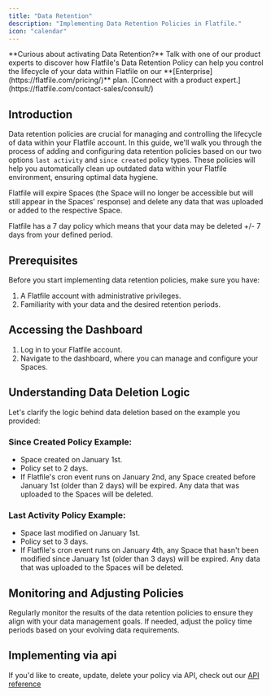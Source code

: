 ```yaml
---
title: "Data Retention"
description: "Implementing Data Retention Policies in Flatfile."
icon: "calendar"
---
```


<Tip>
  **Curious about activating Data Retention?** Talk with one of our product
  experts to discover how Flatfile's Data Retention Policy can help you control
  the lifecycle of your data within Flatfile on our
  **[Enterprise](https://flatfile.com/pricing/)** plan. [Connect with a product
  expert.](https://flatfile.com/contact-sales/consult/)
</Tip>

## Introduction

Data retention policies are crucial for managing and controlling the lifecycle of data within your Flatfile account. In this guide, we'll walk you through the process of adding and configuring data retention policies based on our two options `last activity` and `since created` policy types.
These policies will help you automatically clean up outdated data within your Flatfile environment, ensuring optimal data hygiene.

Flatfile will expire Spaces (the Space will no longer be accessible but will still appear in the Spaces' response) and delete any data that was uploaded or added to the respective Space.

<Note>
  Flatfile has a 7 day policy which means that your data may be deleted +/- 7
  days from your defined period.
</Note>

## Prerequisites

Before you start implementing data retention policies, make sure you have:

1. A Flatfile account with administrative privileges.
2. Familiarity with your data and the desired retention periods.

## Accessing the Dashboard

1. Log in to your Flatfile account.
2. Navigate to the dashboard, where you can manage and configure your Spaces.

## Understanding Data Deletion Logic

Let's clarify the logic behind data deletion based on the example you provided:

### Since Created Policy Example:

- Space created on January 1st.
- Policy set to 2 days.
- If Flatfile's cron event runs on January 2nd, any Space created before January 1st (older than 2 days) will be expired. Any data that was uploaded to the Spaces will be deleted.

### Last Activity Policy Example:

- Space last modified on January 1st.
- Policy set to 3 days.
- If Flatfile's cron event runs on January 4th, any Space that hasn't been modified since January 1st (older than 3 days) will be expired. Any data that was uploaded to the Spaces will be deleted.

## Monitoring and Adjusting Policies

Regularly monitor the results of the data retention policies to ensure they align with your data management goals.
If needed, adjust the policy time periods based on your evolving data requirements.

## Implementing via api

If you'd like to create, update, delete your policy via API, check out our [API reference](https://reference.flatfile.com/)
